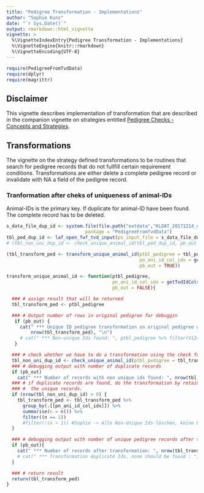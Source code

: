```yaml
---
title: "Pedigree Transformation - Implementations"
author: "Sophie Kunz"
date: "`r Sys.Date()`"
output: rmarkdown::html_vignette
vignette: >
  %\VignetteIndexEntry{Pedigree Transformation - Implementations}
  %\VignetteEngine{knitr::rmarkdown}
  %\VignetteEncoding{UTF-8}
---
```


```r
require(PedigreeFromTvdData)
require(dplyr)
require(magrittr)
```

## Disclaimer
This vignette describes implementation of transformation that are described in the companion vignette on strategies entitled [Pedigree Checks - Concepts and Strategies](ConsistencyCheckStrategy.html). 

## Transformations
The vignette on the strategy defined transformations to be routines that search for pedigree records that do not fullfill certain requirement conditions. Transformations are either delete a complete pedigree record or invalidate with NA a field of the pedigree record.

### Tranformation after cheks of uniqueness of animal-IDs
Animal-IDs is the primary key. If duplicate for animal-ID have been found. The complete record has to be deleted.

```r
s_data_file_dup_id <- system.file(file.path("extdata","KLDAT_20171214_dup_id_100.txt"), 
                             package = "PedigreeFromTvdData")
tbl_ped_dup_id <- laf_open_fwf_tvd_input(ps_input_file = s_data_file_dup_id, pb_out = TRUE)
# (tbl_non_uni_dup_id <- check_unique_animal_id(tbl_ped_dup_id, pb_out = TRUE))
```


```r
(tbl_transform_ped <- transform_unique_animal_id(ptbl_pedigree = tbl_ped_dup_id,
                                                 pn_ani_id_col_idx = getTvdIdColsDsch()$TierIdCol,
                                                 pb_out = TRUE))
```




```r
transform_unique_animal_id <- function(ptbl_pedigree,
                                       pn_ani_id_col_idx = getTvdIdColsDsch()$TierIdCol,
                                       pb_out = FALSE){

  ### # assign result that will be returned
  tbl_transform_ped <- ptbl_pedigree

  ### # Output number of rows in original pedigree for debuggin
   if (pb_out) {
     cat(" *** Unique ID pedigree transformation on original pedigree with nr records: ",
         nrow(tbl_transform_ped), "\n")
     # cat(" *** Non-unique Ids found: ", ptbl_pedigree %>% filter(V12==output_check$Animal))
   }

  ### # check whether we have to do a transformation using the check function
  tbl_non_uni_dup_id <- check_unique_animal_id(ptbl_pedigree = tbl_transform_ped)
  ### # debugging output with number of duplicate records
  if (pb_out)
    cat(" *** Number of records with non unique ids found: ", nrow(tbl_non_uni_dup_id), "\n")
  ### # if duplicate records are found, do the transformation by retaining only
  ### #  the unique records.
  if (nrow(tbl_non_uni_dup_id) > 0) {
    tbl_transform_ped <- tbl_transform_ped %>%
      group_by(.[[pn_ani_id_col_idx]]) %>%
      summarise(n = n()) %>%
      filter((n == 1))
      #filter(!(n > 1)) #Sophie -> Alle Non-Unique Ids löschen, keine behalten
  }

  ### # debugging output with number of unique pedigree records after transformation
  if (pb_out){
    cat(" *** Number of records after transformation: ", nrow(tbl_transform_ped))
    # cat(" *** Transformation duplicate Ids, none should be found : ", tbl_transform_ped %>% filter(V12==output_check$Animal))
  }

  ### # return result
  return(tbl_transform_ped)
}

```



